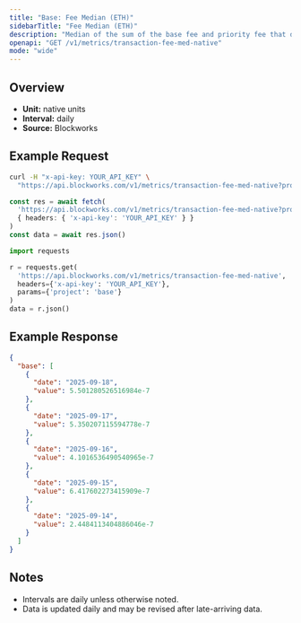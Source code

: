```yaml
---
title: "Base: Fee Median (ETH)"
sidebarTitle: "Fee Median (ETH)"
description: "Median of the sum of the base fee and priority fee that day in native chain token"
openapi: "GET /v1/metrics/transaction-fee-med-native"
mode: "wide"
---
```


## Overview

- **Unit:** native units
- **Interval:** daily
- **Source:** Blockworks

## Example Request

<CodeGroup>

```bash cURL
curl -H "x-api-key: YOUR_API_KEY" \
  "https://api.blockworks.com/v1/metrics/transaction-fee-med-native?project=base"
```

```typescript TypeScript
const res = await fetch(
  'https://api.blockworks.com/v1/metrics/transaction-fee-med-native?project=base',
  { headers: { 'x-api-key': 'YOUR_API_KEY' } }
)
const data = await res.json()
```

```python Python
import requests

r = requests.get(
  'https://api.blockworks.com/v1/metrics/transaction-fee-med-native',
  headers={'x-api-key': 'YOUR_API_KEY'},
  params={'project': 'base'}
)
data = r.json()
```

</CodeGroup>

## Example Response

```json
{
  "base": [
    {
      "date": "2025-09-18",
      "value": 5.501280526516984e-7
    },
    {
      "date": "2025-09-17",
      "value": 5.350207115594778e-7
    },
    {
      "date": "2025-09-16",
      "value": 4.1016536490540965e-7
    },
    {
      "date": "2025-09-15",
      "value": 6.417602273415909e-7
    },
    {
      "date": "2025-09-14",
      "value": 2.4484113404886046e-7
    }
  ]
}
```

## Notes
- Intervals are daily unless otherwise noted.
- Data is updated daily and may be revised after late-arriving data.